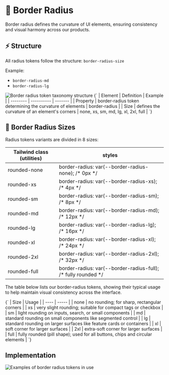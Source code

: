
<Meta title="Foundations/Border/Radius" of={BorderRadius} />

# 🔲 Border Radius

Border radius defines the curvature of UI elements, ensuring consistency and visual harmony across our products.

## ⚡ Structure

All radius tokens follow the structure: `border-radius-size`

Example:

- `border-radius-md`
- `border-radius-lg`

<img src={borderRadiusTaxonomy} alt="Border radius token taxonomy structure" />

<Markdown>
  {`
| Element  | Definition | Example |
| -------- | ---------- | ------- |
| Property | border-radius token determining the curvature of elements | border-radius |
| Size     | defines the curvature of an element's corners | none, xs, sm, md, lg, xl, 2xl, full |
`}
</Markdown>

## 📏 Border Radius Sizes

Radius tokens variants are divided in 8 sizes:

<Canvas></Canvas>

<div className="my-24 overflow-hidden rounded-lg">
  <table className="w-full">
    <thead>
      <tr className="border-b border-muted bg-muted">
        <th className="font-medium p-12 text-left text-on-accent body-3">
          Tailwind class (utilities)
        </th>
        <th className="font-medium p-12 text-left text-on-accent body-3">
          styles
        </th>
      </tr>
    </thead>
    <tbody className="bg-canvas">
      <tr className="border-b border-muted">
        <td className="text-accent p-12 font-mono body-4">rounded-none</td>
        <td className="p-12 font-mono text-muted body-4">
          border-radius: var(--border-radius-none); /* 0px */
        </td>
      </tr>
      <tr className="border-b border-muted">
        <td className="text-accent p-12 font-mono body-4">rounded-xs</td>
        <td className="p-12 font-mono text-muted body-4">
          border-radius: var(--border-radius-xs); /* 4px */
        </td>
      </tr>
      <tr className="border-b border-muted">
        <td className="text-accent p-12 font-mono body-4">rounded-sm</td>
        <td className="p-12 font-mono text-muted body-4">
          border-radius: var(--border-radius-sm); /* 8px */
        </td>
      </tr>
      <tr className="border-b border-muted">
        <td className="text-accent p-12 font-mono body-4">rounded-md</td>
        <td className="p-12 font-mono text-muted body-4">
          border-radius: var(--border-radius-md); /* 12px */
        </td>
      </tr>
      <tr className="border-b border-muted">
        <td className="text-accent p-12 font-mono body-4">rounded-lg</td>
        <td className="p-12 font-mono text-muted body-4">
          border-radius: var(--border-radius-lg); /* 16px */
        </td>
      </tr>
      <tr className="border-b border-muted">
        <td className="text-accent p-12 font-mono body-4">rounded-xl</td>
        <td className="p-12 font-mono text-muted body-4">
          border-radius: var(--border-radius-xl); /* 24px */
        </td>
      </tr>
      <tr className="border-b border-muted">
        <td className="text-accent p-12 font-mono body-4">rounded-2xl</td>
        <td className="p-12 font-mono text-muted body-4">
          border-radius: var(--border-radius-2xl); /* 32px */
        </td>
      </tr>
      <tr>
        <td className="text-accent p-12 font-mono body-4">rounded-full</td>
        <td className="p-12 font-mono text-muted body-4">
          border-radius: var(--border-radius-full); /* fully rounded */
        </td>
      </tr>
    </tbody>
  </table>
</div>

The table below lists our border-radius tokens, showing their typical usage to help maintain visual consistency across the interface.

<Markdown>
  {`
| Size | Usage |
| ---- | ----- |
| none | no rounding; for sharp, rectangular corners |
| xs   | very slight rounding; suitable for compact tags or checkbox |
| sm   | light rounding on inputs, search, or small components |
| md   | standard rounding on small components like segmented control |
| lg   | standard rounding on larger surfaces like feature cards or containers |
| xl   | soft corner for larger surfaces |
| 2xl  | extra-soft corner for larger surfaces |
| full | fully rounded (pill shape); used for all buttons, chips and circular elements |
`}
</Markdown>

## Implementation

<img src={radiusExample} alt="Examples of border radius tokens in use" />

